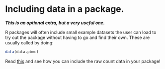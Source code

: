 # Including data in a package.

***This is an optional extra, but a very useful one.***

R packages will often include small example datasets the user can load to try out the package without having to go and find their own. These are usually called by doing:

```r
data(data.pbmc)
```

Read [this](https://kbroman.org/pkg_primer/pages/data.html) and see how you can include the raw count data in your package!


